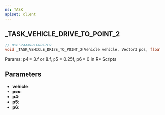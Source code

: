 ```yaml
---
ns: TASK
apiset: client
---
```

## _TASK_VEHICLE_DRIVE_TO_POINT_2

```c
// 0x6524A8981E8BE7C9
void _TASK_VEHICLE_DRIVE_TO_POINT_2(Vehicle vehicle, Vector3 pos, float p4, float p5, Any p6);
```

Params: p4 = 3.f or 8.f, p5 = 0.25f, p6 = 0 in R* Scripts

## Parameters
* **vehicle**:
* **pos**:
* **p4**:
* **p5**:
* **p6**: